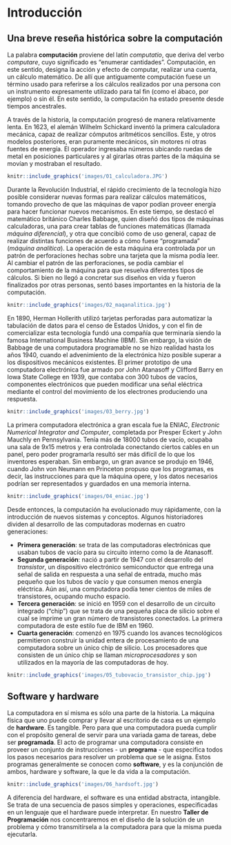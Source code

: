 # Introducción

## Una breve reseña histórica sobre la computación

[//]: # https://www.significados.com/computacion/

La palabra **computación** proviene del latín *computatio*, que deriva del verbo *computare*, cuyo significado es "enumerar cantidades". Computación, en este sentido, designa la acción y efecto de computar, realizar una cuenta, un cálculo matemático. De allí que antiguamente computación fuese un término usado para referirse a los cálculos realizados por una persona con un instrumento expresamente utilizado para tal fin (como el ábaco, por ejemplo) o sin él. En este sentido, la computación ha estado presente desde tiempos ancestrales.

A través de la historia, la computación progresó de manera relativamente lenta. En 1623, el alemán Wilhelm Schickard inventó la primera calculadora mecánica, capaz de realizar cómputos aritméticos sencillos. Este, y otros modelos posteriores, eran puramente mecánicos, sin motores ni otras fuentes de energía. El operador ingresaba números ubicando ruedas de metal en posiciones particulares y al girarlas otras partes de la máquina se movían y mostraban el resultado.

```r
knitr::include_graphics('images/01_calculadora.JPG')
```

Durante la Revolución Industrial, el rápido crecimiento de la tecnología hizo posible considerar nuevas formas para realizar cálculos matemáticos, tomando provecho de que las máquinas de vapor podían proveer energía para hacer funcionar nuevos mecanismos. En este tiempo, se destacó el matemático británico Charles Babbage, quien diseñó dos tipos de máquinas calculadoras, una para crear tablas de funciones matemáticas (llamada *máquina diferencial*), y otra que concibió como de uso general, capaz de realizar distintas funciones de acuerdo a cómo fuese "programada" (*máquina analítica*). La operación de esta máquina era controlada por un patrón de perforaciones hechas sobre una tarjeta que la misma podía leer. Al cambiar el patrón de las perforaciones, se podía cambiar el comportamiento de la máquina para que resuelva diferentes tipos de cálculos. Si bien no llegó a concretar sus diseños en vida y fueron finalizados por otras personas, sentó bases importantes en la historia de la computación.

```r
knitr::include_graphics('images/02_maqanalitica.jpg')
```

En 1890, Herman Hollerith utilizó tarjetas perforadas para automatizar la tabulación de datos para el censo de Estados Unidos, y con el fin de comercializar esta tecnología fundó una compañía que terminaría siendo la famosa International Business Machine (IBM). Sin embargo, la visión de Babbage de una computadora programable no se hizo realidad hasta los años 1940, cuando el advenimiento de la electrónica hizo posible superar a los dispositivos mecánicos existentes. El primer prototipo de una computadora electrónica fue armado por John Atanasoff y Clifford Barry en Iowa State College en 1939, que contaba con 300 tubos de vacíos, componentes electrónicos que pueden modificar una señal eléctrica mediante el control del movimiento de los electrones produciendo una respuesta.


```r
knitr::include_graphics('images/03_berry.jpg')
```

La primera computadora electrónica a gran escala fue la ENIAC, *Electronic Numerical Integrator and Computer*, completada por Presper Eckert y John Mauchly en Pennsylvania. Tenía más de 18000 tubos de vacío, ocupaba una sala de 9x15 metros y era controlada conectando ciertos cables en un panel, pero poder programarla resultó ser más difícil de lo que los inventores esperaban. Sin embargo, un gran avance se produjo en 1946, cuando John von Neumann en Princeton propuso que los programas, es decir, las instrucciones para que la máquina opere, y los datos necesarios podrían ser representados y guardados en una memoria interna.

```r
knitr::include_graphics('images/04_eniac.jpg')
```

Desde entonces, la computación ha evolucionado muy rápidamente, con la introducción de nuevos sistemas y conceptos. Algunos historiadores dividen al desarrollo de las computadoras modernas en cuatro generaciones:

- **Primera generación**: se trata de las computadoras electrónicas que usaban tubos de vacío para su circuito interno como la de Atanasoff. 
- **Segunda generación**: nació a partir de 1947 con el desarrollo del *transistor*, un dispositivo electrónico semiconductor que entrega una señal de salida en respuesta a una señal de entrada, mucho más pequeño que los tubos de vacío y que consumen menos energía eléctrica. Aún así, una computadora podía tener cientos de miles de transistores, ocupando mucho espacio. 
- **Tercera generación**: se inició en 1959 con el desarrollo de un circuito integrado ("chip") que se trata de una pequeña placa de silicio sobre el cual se imprime un gran número de transistores conectados. La primera computadora de este estilo fue de IBM en 1960.
- **Cuarta generación**: comenzó en 1975 cuando los avances tecnológicos permitieron construir la unidad entera de procesamiento de una computadora sobre un único chip de silicio. Los procesadores que consisten de un único chip se llaman *microprocesadores* y son utilizados en la mayoría de las computadoras de hoy.

```r
knitr::include_graphics('images/05_tubovacio_transistor_chip.jpg')
```

## Software y hardware

La computadora en sí misma es sólo una parte de la historia. La máquina física que uno puede comprar y llevar al escritorio de casa es un ejemplo de **hardware**. Es tangible. Pero para que una computadora pueda cumplir con el propósito general de servir para una variada gama de tareas, debe ser **programada**. El acto de programar una computadora consiste en proveer un conjunto de instrucciones - un **programa** - que especifica todos los pasos necesarios para resolver un problema que se le asigna. Estos programas generalmente se conocen como **software**, y es la conjunción de ambos, hardware y software, la que le da vida a la computación.

```r
knitr::include_graphics('images/06_hardsoft.jpg')
```

A diferencia del hardware, el software es una entidad abstracta, intangible. Se trata de una secuencia de pasos simples y operaciones, especificadas en un lenguaje que el hardware puede interpretar. En nuestro **Taller de Programación** nos concentraremos en el diseño de la solución de un problema y cómo transmitírsela a la computadora para que la misma pueda ejecutarla.

